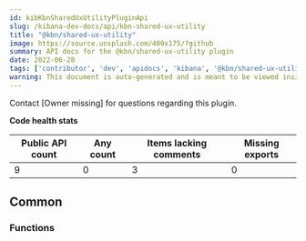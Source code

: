 ```yaml
---
id: kibKbnSharedUxUtilityPluginApi
slug: /kibana-dev-docs/api/kbn-shared-ux-utility
title: "@kbn/shared-ux-utility"
image: https://source.unsplash.com/400x175/?github
summary: API docs for the @kbn/shared-ux-utility plugin
date: 2022-06-28
tags: ['contributor', 'dev', 'apidocs', 'kibana', '@kbn/shared-ux-utility']
warning: This document is auto-generated and is meant to be viewed inside our experimental, new docs system. Reach out in #docs-engineering for more info.
---
```




Contact [Owner missing] for questions regarding this plugin.

**Code health stats**

| Public API count  | Any count | Items lacking comments | Missing exports |
|-------------------|-----------|------------------------|-----------------|
| 9 | 0 | 3 | 0 |

## Common

### Functions
<DocDefinitionList data={kbnSharedUxUtilityObj.common.functions}/>

